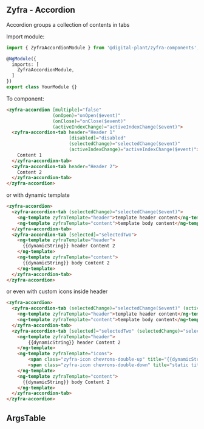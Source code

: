 
## Zyfra - Accordion

<Subtitle>Accordion groups a collection of contents in tabs</Subtitle>

Import module:

```typescript
import { ZyfraAccordionModule } from '@digital-plant/zyfra-components';

@NgModule({
  imports: [
    ZyfraAccordionModule,
  ]
})
export class YourModule {}
```

To component:
```html
<zyfra-accordion [multiple]="false"
                 (onOpen)="onOpen($event)"
                 (onClose)="onClose($event)"
                 (activeIndexChange)="activeIndexChange($event)">
  <zyfra-accordion-tab header="Header 1"
                       [disabled]="disabled"
                       (selectedChange)="selectedChange($event)"
                       (activeIndexChange)="activeIndexChange($event)">
    Content 1
  </zyfra-accordion-tab>
  <zyfra-accordion-tab header="Header 2">
    Content 2
  </zyfra-accordion-tab>
</zyfra-accordion>
```

or with dynamic template

```html
<zyfra-accordion>
  <zyfra-accordion-tab (selectedChange)="selectedChange($event)">
    <ng-template zyfraTemplate="header">template header content</ng-template>
    <ng-template zyfraTemplate="content">template body content</ng-template>
  </zyfra-accordion-tab>
  <zyfra-accordion-tab [selected]="selectedTwo">
    <ng-template zyfraTemplate="header">
      {{dynamicString}} header Content 2
    </ng-template>
    <ng-template zyfraTemplate="content">
      {{dynamicString}} body Content 2
    </ng-template>
  </zyfra-accordion-tab>
</zyfra-accordion>
```

or even with custom icons inside header

```html
<zyfra-accordion>
  <zyfra-accordion-tab (selectedChange)="selectedChange($event)" (activeIndexChange)="activeIndexChange($event)">
    <ng-template zyfraTemplate="header">template header content</ng-template>
    <ng-template zyfraTemplate="content">template body content</ng-template>
  </zyfra-accordion-tab>
  <zyfra-accordion-tab [selected]="selectedTwo" (selectedChange)="selectedTwo = $event;selectedChange($event)">
    <ng-template zyfraTemplate="header">
        {{dynamicString}} header Content 2
    </ng-template>
    <ng-template zyfraTemplate="icons">
        <span class="zyfra-icon chevrons-double-up" title="{{dynamicString}} title"></span>
        <span class="zyfra-icon chevrons-double-down" title="static title"></span>
    </ng-template>
    <ng-template zyfraTemplate="content">
      {{dynamicString}} body Content 2
    </ng-template>
  </zyfra-accordion-tab>
</zyfra-accordion>
```

## ArgsTable

<ArgsTable of={ZyfraAccordionComponent} />
